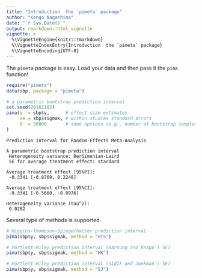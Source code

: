 ---
title: "Introduction  the `pimeta` package"
author: "Kengo Nagashima"
date: "`r Sys.Date()`"
output: rmarkdown::html_vignette
vignette: >
  %\VignetteEngine{knitr::rmarkdown}
  %\VignetteIndexEntry{Introduction  the `pimeta` package}
  %\VignetteEncoding{UTF-8}
---

The `pimeta` package is easy.
Load your data and then pass it the `pima` function!

```r
require("pimeta")
data(sbp, package = "pimeta")

# a parametric bootstrap prediction interval
set.seed(20161102)
pima(y  = sbp$y,      # effect size estimates
     se = sbp$sigmak, # within studies standard errors
     B  = 50000       # some options (e.g., number of bootstrap samples)
)
```

```
Prediction Interval for Random-Effects Meta-Analysis

A parametric bootstrap prediction interval
 Heterogeneity variance: DerSimonian-Laird
 SE for average treatment effect: standard

Average treatment effect [95%PI]:
 -0.3341 [-0.8769, 0.2248]

Average treatment effect [95%CI]:
 -0.3341 [-0.5660, -0.0976]

Heterogeneity variance (tau^2):
 0.0282
```

Several type of methods is supported.
```r
# Higgins-Thompson-Spiegelhalter prediction interval
pima(sbp$y, sbp$sigmak, method = "HTS")

# Partlett-Riley prediction interval (Hartung and Knapp's SE)
pima(sbp$y, sbp$sigmak, method = "HK")

# Partlett-Riley prediction interval (Sidik and Jonkman's SE)
pima(sbp$y, sbp$sigmak, method = "SJ")
```
